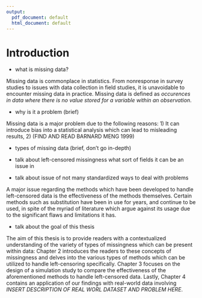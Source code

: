 ```yaml
---
output:
  pdf_document: default
  html_document: default
---
```

# Introduction {#intro}

<!--
Each chapter file must start with a chapter header (e.g., # Chapter name). Notice we have also included a label after the chapter name ({# intro}) so we can refer back to this chapter later in the text if want to (e.g., by using \@ref(intro)). This also helps you debut potential issues as you knit.

You can knit chapters all at once using the index file, or individually. When you knit a single chapter, every other chapter will have a one-sentence placeholder to make knitting easier.

You can re-name each chapter file (e.g., change this filename from "01-chap1.Rmd" to "01-introduction.Rmd"), just make sure you also update the filename in the list of rmd files in _bookdown.yml.

The introduction should provide an overview of the work you set out to do and provide structure for the remainder of the document.

-->

- what is missing data?

Missing data is commonplace in statistics. From nonresponse in survey studies to issues with data collection in field studies, it is unavoidable to encounter missing data in practice. Missing data is defined as _occurences in data where there is no value stored for a variable within an observation_. 

- why is it a problem (brief)

Missing data is a major problem due to the following reasons: 1) It can introduce bias into a statistical analysis which can lead to misleading results, 2) (FIND AND READ BARNARD MENG 1999)

- types of missing data (brief, don't go in-depth)

- talk about left-censored missingness what sort of fields it can be an issue in



- talk about issue of not many standardized ways to deal with problems

A major issue regarding the methods which have been developed to handle left-censored data is the effectiveness of the methods themselves. Certain methods such as substitution have been in use for years, and continue to be used, in spite of the myriad of literature which argue against its usage due to the significant flaws and limitations it has. 

- talk about the goal of this thesis

The aim of this thesis is to provide readers with a contextualized understanding of the variety of types of missingness which can be present within data: Chapter 2 introduces the readers to these concepts of missingness and delves into the various types of methods which can be utilized to handle left-censoring specifically. Chapter 3 focuses on the design of a simulation study to compare the effectiveness of the aforementioned methods to handle left-censored data. Lastly, Chapter 4 contains an application of our findings with real-world data involving _INSERT DESCRIPTION OF REAL WORL DATASET AND PROBLEM HERE_.

